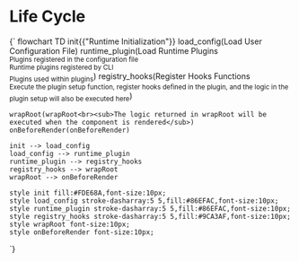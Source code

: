 # Life Cycle


<Mermaid>
{`
flowchart TD
    init{{"Runtime Initialization"}}
    load_config(Load User Configuration File)
    runtime_plugin(Load Runtime Plugins<br><sub>Plugins registered in the configuration file<br>Runtime plugins registered by CLI<br>Plugins used within plugins</sub>)
    registry_hooks(Register Hooks Functions<br><sub>Execute the plugin setup function, register hooks defined in the plugin, and the logic in the plugin setup will also be executed here</sub>)

    wrapRoot(wrapRoot<br><sub>The logic returned in wrapRoot will be executed when the component is rendered</sub>)
    onBeforeRender(onBeforeRender)

    init --> load_config
    load_config --> runtime_plugin
    runtime_plugin --> registry_hooks
    registry_hooks --> wrapRoot
    wrapRoot --> onBeforeRender

    style init fill:#FDE68A,font-size:10px;
    style load_config stroke-dasharray:5 5,fill:#86EFAC,font-size:10px;
    style runtime_plugin stroke-dasharray:5 5,fill:#86EFAC,font-size:10px;
    style registry_hooks stroke-dasharray:5 5,fill:#9CA3AF,font-size:10px;
    style wrapRoot font-size:10px;
    style onBeforeRender font-size:10px;
`}
</Mermaid>
